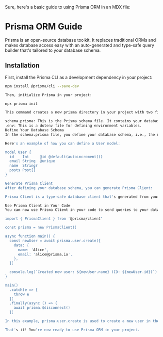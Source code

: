 Sure, here's a basic guide to using Prisma ORM in an MDX file:

# Prisma ORM Guide

Prisma is an open-source database toolkit. It replaces traditional ORMs and makes database access easy with an auto-generated and type-safe query builder that's tailored to your database schema.

## Installation

First, install the Prisma CLI as a development dependency in your project:

```bash
npm install @prisma/cli --save-dev

Then, initialize Prisma in your project:

npx prisma init

This command creates a new prisma directory in your project with two files:

schema.prisma: This is the Prisma schema file. It contains your database connection and the Prisma Client generator.
.env: This is a dotenv file for defining environment variables.
Define Your Database Schema
In the schema.prisma file, you define your database schema, i.e., the models that represent your database tables.

Here's an example of how you can define a User model:

model User {
  id    Int     @id @default(autoincrement())
  email String  @unique
  name  String?
  posts Post[]
}

Generate Prisma Client
After defining your database schema, you can generate Prisma Client:

Prisma Client is a type-safe database client that's generated from your Prisma schema.

Use Prisma Client in Your Code
You can now use Prisma Client in your code to send queries to your database. Here's an example of how you can create a new user:

import { PrismaClient } from '@prisma/client'

const prisma = new PrismaClient()

async function main() {
  const newUser = await prisma.user.create({
    data: {
      name: 'Alice',
      email: 'alice@prisma.io',
    },
  })

  console.log(`Created new user: ${newUser.name} (ID: ${newUser.id})`)
}

main()
  .catch(e => {
    throw e
  })
  .finally(async () => {
    await prisma.$disconnect()
  })

In this example, prisma.user.create is used to create a new user in the database.

That's it! You're now ready to use Prisma ORM in your project.

```
